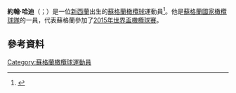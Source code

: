 '''約翰·哈迪'''（{{lang-en|John Hardie}}；{{bd|1988年7月27日}}）是一位[[新西蘭|新西蘭]]出生的[[蘇格蘭|蘇格蘭]][[橄欖球|橄欖球]]運動員<ref>{{Cite web |url=http://www.edinburghrugby.org/news/15/10/20/hardie-joins-club-two-year-contract |title=存档副本 |accessdate=2015-11-22 |archive-date=2015-10-24 |archive-url=https://web.archive.org/web/20151024232622/http://www.edinburghrugby.org/news/15/10/20/hardie-joins-club-two-year-contract |dead-url=no }}</ref>。他是[[蘇格蘭國家橄欖球隊|蘇格蘭國家橄欖球隊]]的一員，代表蘇格蘭參加了[[2015年世界盃橄欖球賽|2015年世界盃橄欖球賽]]。
==參考資料==
{{Reflist}}
[[Category:蘇格蘭橄欖球運動員|Category:蘇格蘭橄欖球運動員]]
